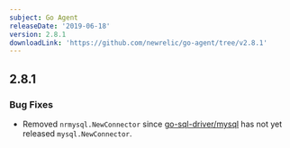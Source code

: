 ```yaml
---
subject: Go Agent
releaseDate: '2019-06-18'
version: 2.8.1
downloadLink: 'https://github.com/newrelic/go-agent/tree/v2.8.1'
---
```


## 2.8.1

### Bug Fixes

* Removed `nrmysql.NewConnector` since [go-sql-driver/mysql](https://github.com/go-sql-driver/mysql) has not yet released `mysql.NewConnector`.
